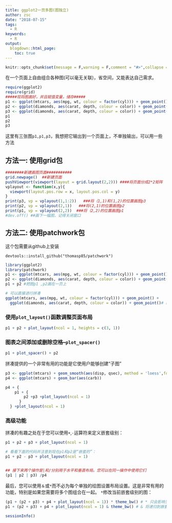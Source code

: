 ```yaml
---
title: ggplot2一页多图(图独立)
author: zsc
date: "2018-07-15"
tags:
  - R
keywords:
  - R
output:
  blogdown::html_page:
    toc: true
---
```



```r
knitr::opts_chunk$set(message = F,warning = F,comment = "#>",collapse = TRUE)
```


在一个页面上自由组合各种图(可以毫无关联)，省空间，又能表达自己需求。
```r
require(ggplot2)
require(grid)
#####现将图画好，并且赋值变量，储存#####
p1 <- ggplot(mtcars, aes(mpg, wt, colour = factor(cyl))) + geom_point()
p2 <- ggplot(diamonds, aes(carat, depth, colour = color)) + geom_point()
p3 <- ggplot(diamonds, aes(carat, depth, colour = color)) + geom_point() + facet_grid(.~color,scale = "free")
p1
p2
p3
```

这里有三张图`p1,p1,p3`，我想把它输出到一个页面上，不单独输出，可以用一些方法

## 方法一: 使用grid包

```r
########新建画图页面###########
grid.newpage()  ##新建页面
pushViewport(viewport(layout = grid.layout(2,2))) ####将页面分成2*2矩阵
vplayout <- function(x,y){
  viewport(layout.pos.row = x, layout.pos.col = y)
}
print(p3, vp = vplayout(1,1:2))   ###将（1,1)和(1,2)的位置画图p3
print(p2, vp = vplayout(2,1))   ###将(2,1)的位置画图p2
print(p1, vp = vplayout(2,2))  ###将（2,2)的位置画图p1
#dev.off() ##画下一幅图，记得关闭窗口
```

## 方法二: 使用patchwork包
这个包需要从github上安装
```
devtools::install_github("thomasp85/patchwork")
```

```r
library(ggplot2)
library(patchwork)
p1 <- ggplot(mtcars, aes(mpg, wt, colour = factor(cyl))) + geom_point()
p2 <- ggplot(diamonds, aes(carat, depth, colour = color)) + geom_point()
p1 + p2 #把图p1 ,p2画在一页上
```

```r
# 可以直接进行拼凑
ggplot(mtcars, aes(mpg, wt, colour = factor(cyl))) + geom_point() + 
  ggplot(diamonds, aes(carat, depth, colour = color)) + geom_point()# 默认的页面布局是1行多列

```

###  使用`plot_layout()`函数调整页面布局
```r
p1 + p2 + plot_layout(ncol = 1, heights = c(3, 1))
```

### 图表之间添加或删除空格--`plot_spacer()`
```r
p1 + plot_spacer() + p2
```

拼凑提供的一个非常有用的功能是它使用户能够创建“子图”
```r
p3 <- ggplot(mtcars) + geom_smooth(aes(disp, qsec), method = 'loess',formula= y ~ x)
p4 <- ggplot(mtcars) + geom_bar(aes(carb))

p4 + {
    p1 + {
        p2 +p3 +plot_layout(ncol = 1)
      }
  } +plot_layout(ncol = 1)
```
### 高级功能
拼凑的有趣之处在于您可以使用`+`,`-`运算符来定义嵌套级别：
```r
p1 + p2 + p3 + plot_layout(ncol = 1)

# 看看下面的代码并注意到现在p1和p2是“嵌套的”：
p1 + p2 - p3 + plot_layout(ncol = 1)


## 接下来两个操作是|和/分别用于水平和垂直布局。您可以在同一操作中使用它们
(p1 | p2 | p3) /p4


```
最后，您可以使用`＆`或`*`而不必为每个单独的绘图设置布局设置。这是非常有用的功能，特别是如果您需要将多个图组合在一起。 `*`修改当前嵌套级别的图：

```r
(p1 + (p2 + p3) + p4 + plot_layout(ncol = 1)) * theme_bw() # * 只会影响当前嵌套级别的图
p1 + (p2 + p3) + p4 + plot_layout(ncol = 1) & theme_bw() # & 将递归到嵌套级别
```


```r
sessionInfo()
```

